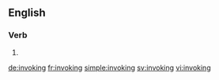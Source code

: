 ==English==

===Verb===
{{head|en}}

# {{present participle of|invoke|lang=en}}

[[de:invoking]]
[[fr:invoking]]
[[simple:invoking]]
[[sv:invoking]]
[[vi:invoking]]